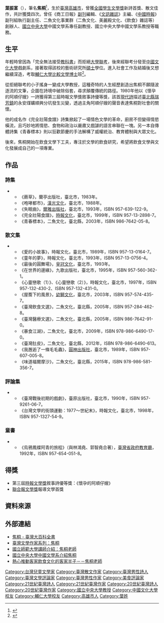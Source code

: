 {{Refimprove|time=2021-08-30T01:40:15+00:00}}

{{Infobox writer
| 姓名     = 葉振富
| 圖像     = 
| 圖像大小 = 
| 圖像說明 = 
| 字       = 
| 號       = 
| 本名     = 
| 筆名     = 
| 出生     = 
| 出生地點 = 
| 逝世     = 
| 逝世地點 = 
| 居處     = 
| 職業     = 作者
| 國籍     = {{ROC}}
| 種族     = 
| 公民權   = 
| 教育程度 = 
| 母校     = 
| 創作時期 = 
| 體裁     = 
| 主題     = 
| 文學運動 = 
| 著名作品 = 
| 父母     =
| 配偶     = 
| 伴侶     = 
| 子女     = 
| 親屬     = 
| 受影響於 = 
| 施影響於 = 
| 獎項     = 
* 第三屆[[時報文學獎|時報文學獎]]敘事詩優等獎：《懷孕的阿順仔嫂》
* [[聯合報文學獎|聯合報文學獎]]報導文學首獎
| 簽名     =  
| 官方網站 = 
}}

'''葉振富'''（{{bd|1956年|8月25日|||catIdx=J焦}}），筆名'''焦桐'''<ref>{{Cite web |url=https://tln.nmtl.gov.tw/ch/m2/nmtl_w1_m2_c_7.aspx?k=%E7%84%A6%E6%A1%90&id=5384 |title=台灣文學網-焦桐 |access-date=2021-10-29 |archive-date=2021-11-02 |archive-url=https://web.archive.org/web/20211102100132/https://tln.nmtl.gov.tw/ch/m2/nmtl_w1_m2_c_7.aspx?k=%E7%84%A6%E6%A1%90&id=5384 |dead-url=no }}</ref>，生於[[臺灣|臺灣]][[高雄市|高雄市]]，曾獲[[全國學生文學獎|全國學生文學獎]]新詩首獎、散文佳作，共計獲獎四次。曾任《商工日報》[[副刊|副刊]]編輯、《[[文訊雜誌|文訊雜誌]]》主編、《[[中國時報|中國時報]]》副刊組執行副主任、二魚文化事業群（二魚文化、美麗殿文化、《飲食》雜誌等）創辦人、[[國立中央大學|國立中央大學]]中國文學系專任副教授、國立中央大學中國文學系教授等職務。

== 生平 ==
年輕時曾因為「完全無法接受[[教科書|教科書]]」而拒絕[[大學聯考|大學聯考]]，後來經聯考分發至[[中國文化大學|中國文化大學]]戲劇系，接著取得該校的藝術研究所[[碩士|碩士]]學位。進入社會工作及結婚後又想繼續深造，考取[[天主教輔仁大學|輔仁大學]][[比較文學|比較文學]][[博士|博士]]班<ref>{{Cite web|url=http://140.115.90.50/people/bio.php?PID=28|title=國立中央大學中國文學系|accessdate=2017-06-11|work=140.115.90.50|language=zh-tw|archive-url=https://web.archive.org/web/20170611141426/http://140.115.90.50/people/bio.php?PID=28|archive-date=2017-06-11|dead-url=yes}}</ref>。

從拒絕聯考的小子搖身一變成大學教授，這種奇特的人生經歷創造出焦桐不願隨波逐流的文筆，企圖在詩境中破除俗套，尋求顛覆傳統的路徑。1980年他以《懷孕的阿順仔嫂》一詩獲得第三屆時報文學獎敘事詩優等獎，該首[[現代詩|現代詩]]描述[[新北市|臺北縣]][[瑞芳區|瑞芳鎮]]的永安煤礦順興分坑發生災變，透過主角阿順仔嫂的聲音表達焦桐對社會的關懷。

他的成名作《完全壯陽食譜》詩集掀起了一場情色文學的革命，廚房不但變得情慾橫流，且巧妙地將情慾、食物和政治以嚴肅又戲謔的語言串聯在一塊。另一本自傳體詩集《青春標本》則以狂歡節慶的手法解構了威權統治、教育體制與大眾文化。

後來，焦桐開始在飲食文學下工夫，專注於文學的飲食研究，希望將飲食文學與文化發展成自己的一項專業。

== 作品 ==
=== 詩集 ===
**《蕨草》，蘭亭出版社，臺北市，1983年。
**《咆哮都市》，[[漢光文化|漢光文化]]，臺北市，1988年。
**《失眠曲》，[[爾雅出版社|爾雅出版社]]，臺北市，1993年，ISBN 957-639-122-9。
**《完全壯陽食譜》，[[時報文化|時報文化]]，臺北市，1999年，ISBN 957-13-2898-7。
**《青春標本》，二魚文化，臺北縣，2003年，ISBN 986-7642-05-8。

=== 散文集 ===
**《愛的小故事》，時報文化，臺北市，1989年，ISBN 957-13-0164-7。
**《童年的夢》，時報文化，臺北市，1993年，ISBN 957-13-0756-4。
**《最後的圓舞場》，[[皇冠文化|皇冠文化]]，臺北市，1993年。
**《在世界的邊緣》，九歌出版社，臺北市，1995年，ISBN 957-560-362-1。
**《心靈戀歌（1）》、《心靈戀歌（2）》，時報文化，臺北市，1997年，ISBN 957-132-430-2、ISBN 957-132-431-0。
**《屋簷下的風景》，[[幼獅文化|幼獅文化]]，臺北市，2003年，ISBN 957-574-435-7。
**《臺灣飲食文選》，二魚文化，臺北縣，2005年，ISBN 957-284-462-8。
**《臺灣醫療文選》，二魚文化，臺北縣，2005年，ISBN 986-7642-91-0。
**《暴食江湖》，二魚文化，臺北市，2009年，ISBN 978-986-6490-17-0。
**《臺灣肚皮》，二魚文化，臺北縣，2012年，ISBN 978-986-6490-613。
**《我邂逅了一條毛毛蟲》，[[圓神出版社|圓神出版社]]，臺北市，1989年，ISBN 957-607-005-8。
**《味道福爾摩沙》，二魚文化，臺北縣，2015年，ISBN 978-986-581-356-7。

=== 評論集 ===
**《臺灣戰後初期的戲劇》，臺原出版社，臺北市，1990年，ISBN 957-9261-06-7。
**《台灣文學的街頭運動：1977～世紀末》，時報文化，臺北市，1998年，ISBN 957-1327-54-9。

=== 童書 ===
**《烏鴉鳳蝶阿青的旅程》（與林鴻堯、郭智堯合著），[[臺灣省政府教育廳|臺灣省政府教育廳]]，1992年，ISBN 957-654-051-8。

== 得獎 ==
* 第三屆[[時報文學獎|時報文學獎]]敘事詩優等獎：《懷孕的阿順仔嫂》
* [[聯合報文學獎|聯合報文學獎]]報導文學首獎

== 資料來源 ==
{{reflist}}

== 外部連結 ==
* [http://nrch.culture.tw/twpedia.aspx?id=7711 焦桐 - 臺灣大百科全書] {{Wayback|url=http://nrch.culture.tw/twpedia.aspx?id=7711 |date=20190818210348 }}
* [http://www.rti.org.tw/ajax/recommend/Literator_content.aspx?id=114 臺灣文學作家系列：焦桐]{{dead link|date=2018年3月 |bot=InternetArchiveBot |fix-attempted=yes }}
* [https://web.archive.org/web/20090529134205/http://www.ntnu.edu.tw/chall/html/t/t1.html 國立師範大學講師介紹：焦桐老師]
* [https://web.archive.org/web/20100728230632/http://140.115.90.50/people/bio.php?PID=28#personal_writing 國立中央大學中國文學系介紹焦桐]
* [http://hakka.ncu.edu.tw/hakka/modules/tinycontent/content/paper/paper88/02_01.html 熱心推動客家飲食文化的客家半子－－焦桐老師] {{Wayback|url=http://hakka.ncu.edu.tw/hakka/modules/tinycontent/content/paper/paper88/02_01.html |date=20190812194136 }}

{{DEFAULTSORT:Jiao焦}}
[[Category:台灣兒童文學家|Category:台灣兒童文學家]]
[[Category:臺灣散文作家|Category:臺灣散文作家]]
[[Category:臺灣男性詩人|Category:臺灣男性詩人]]
[[Category:臺灣文學評論家|Category:臺灣文學評論家]]
[[Category:臺灣男性作家|Category:臺灣男性作家]]
[[Category:美食評論家|Category:美食評論家]]
[[Category:21世紀臺灣詩人|Category:21世紀臺灣詩人]]
[[Category:21世紀臺灣作家|Category:21世紀臺灣作家]]
[[Category:20世紀臺灣詩人|Category:20世紀臺灣詩人]]
[[Category:20世紀臺灣作家|Category:20世紀臺灣作家]]
[[Category:國立中央大學教授|Category:國立中央大學教授]]
[[Category:中國文化大學校友|Category:中國文化大學校友]]
[[Category:輔仁大學校友|Category:輔仁大學校友]]
[[Category:高雄市人|Category:高雄市人]]
[[Category:葉姓|Category:葉姓]]